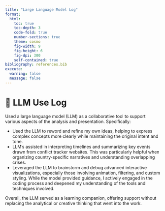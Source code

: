 ```yaml
---
title: "Large Language Model Log"
format:
  html:
    toc: true
    toc-depth: 3
    code-fold: true
    number-sections: true
    theme: cosmo
    fig-width: 9
    fig-height: 6
    fig-dpi: 300
    self-contained: true
bibliography: references.bib
execute:
  warning: false
  message: false
---
```


# 🤖 LLM Use Log

Used a large language model (LLM) as a collaborative tool to support various aspects of the analysis and presentation. Specifically:

- Used the LLM to reword and refine my own ideas, helping to express complex concepts more clearly while maintaining the original intent and tone.
- LLM's assisted in interpreting timelines and summarizing key events drawn from conflict tracker websites. This was particularly helpful when organizing country-specific narratives and understanding overlapping crises.
- Leveraged the LLM to brainstorm and debug advanced interactive visualizations, especially those involving animation, filtering, and custom styling. While the model provided guidance, I actively engaged in the coding process and deepened my understanding of the tools and techniques involved.

Overall, the LLM served as a learning companion, offering support without replacing the analytical or creative thinking that went into the work.
